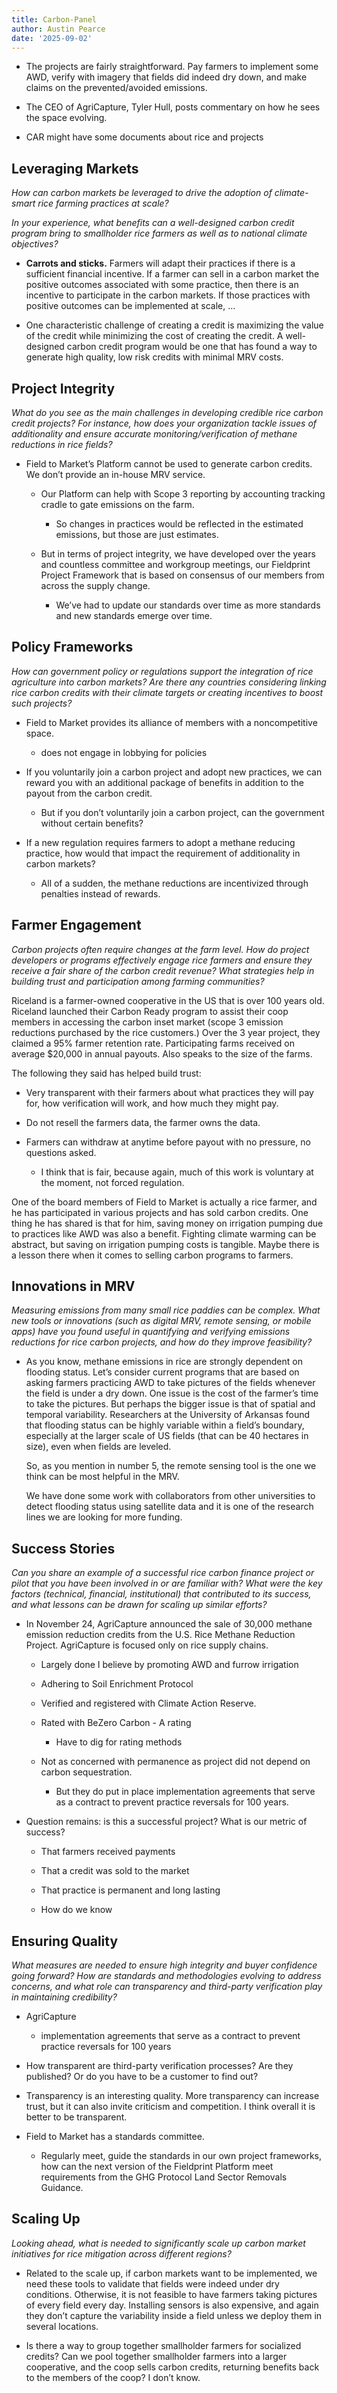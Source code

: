 ```yaml
---
title: Carbon-Panel
author: Austin Pearce
date: '2025-09-02'
---
```


-   The projects are fairly straightforward. Pay farmers to implement some AWD, verify with imagery that fields did indeed dry down, and make claims on the prevented/avoided emissions.

-   The CEO of AgriCapture, Tyler Hull, posts commentary on how he sees the space evolving.

-   CAR might have some documents about rice and projects

## Leveraging Markets

*How can carbon markets be leveraged to drive the adoption of climate-smart rice farming practices at scale?*

*In your experience, what benefits can a well-designed carbon credit program bring to smallholder rice farmers as well as to national climate objectives?*

-   **Carrots and sticks.** Farmers will adapt their practices if there is a sufficient financial incentive. If a farmer can sell in a carbon market the positive outcomes associated with some practice, then there is an incentive to participate in the carbon markets. If those practices with positive outcomes can be implemented at scale, ...

-   One characteristic challenge of creating a credit is maximizing the value of the credit while minimizing the cost of creating the credit. A well-designed carbon credit program would be one that has found a way to generate high quality, low risk credits with minimal MRV costs.

## Project Integrity

*What do you see as the main challenges in developing credible rice carbon credit projects? For instance, how does your organization tackle issues of additionality and ensure accurate monitoring/verification of methane reductions in rice fields?*

-   Field to Market's Platform cannot be used to generate carbon credits. We don't provide an in-house MRV service.

    -   Our Platform can help with Scope 3 reporting by accounting tracking cradle to gate emissions on the farm.

        -   So changes in practices would be reflected in the estimated emissions, but those are just estimates.

    -   But in terms of project integrity, we have developed over the years and countless committee and workgroup meetings, our Fieldprint Project Framework that is based on consensus of our members from across the supply change.

        -   We've had to update our standards over time as more standards and new standards emerge over time.

## Policy Frameworks

*How can government policy or regulations support the integration of rice agriculture into carbon markets? Are there any countries considering linking rice carbon credits with their climate targets or creating incentives to boost such projects?*

-   Field to Market provides its alliance of members with a noncompetitive space.

    -   does not engage in lobbying for policies

<!-- -->

-   If you voluntarily join a carbon project and adopt new practices, we can reward you with an additional package of benefits in addition to the payout from the carbon credit.

    -   But if you don't voluntarily join a carbon project, can the government without certain benefits?

-   If a new regulation requires farmers to adopt a methane reducing practice, how would that impact the requirement of additionality in carbon markets?

    -   All of a sudden, the methane reductions are incentivized through penalties instead of rewards.

## Farmer Engagement

*Carbon projects often require changes at the farm level. How do project developers or programs effectively engage rice farmers and ensure they receive a fair share of the carbon credit revenue? What strategies help in building trust and participation among farming communities?*

Riceland is a farmer-owned cooperative in the US that is over 100 years old. Riceland launched their Carbon Ready program to assist their coop members in accessing the carbon inset market (scope 3 emission reductions purchased by the rice customers.) Over the 3 year project, they claimed a 95% farmer retention rate. Participating farms received on average \$20,000 in annual payouts. Also speaks to the size of the farms.

The following they said has helped build trust:

-   Very transparent with their farmers about what practices they will pay for, how verification will work, and how much they might pay.

-   Do not resell the farmers data, the farmer owns the data.

-   Farmers can withdraw at anytime before payout with no pressure, no questions asked.

    -   I think that is fair, because again, much of this work is voluntary at the moment, not forced regulation.

One of the board members of Field to Market is actually a rice farmer, and he has participated in various projects and has sold carbon credits. One thing he has shared is that for him, saving money on irrigation pumping due to practices like AWD was also a benefit. Fighting climate warming can be abstract, but saving on irrigation pumping costs is tangible. Maybe there is a lesson there when it comes to selling carbon programs to farmers.

## Innovations in MRV

*Measuring emissions from many small rice paddies can be complex. What new tools or innovations (such as digital MRV, remote sensing, or mobile apps) have you found useful in quantifying and verifying emissions reductions for rice carbon projects, and how do they improve feasibility?*

-   As you know, methane emissions in rice are strongly dependent on flooding status. Let's consider current programs that are based on asking farmers practicing AWD to take pictures of the fields whenever the field is under a dry down. One issue is the cost of the farmer's time to take the pictures. But perhaps the bigger issue is that of spatial and temporal variability. Researchers at the University of Arkansas found that flooding status can be highly variable within a field's boundary, especially at the larger scale of US fields (that can be 40 hectares in size), even when fields are leveled.

    So, as you mention in number 5, the remote sensing tool is the one we think can be most helpful in the MRV.

    We have done some work with collaborators from other universities to detect flooding status using satellite data and it is one of the research lines we are looking for more funding.

## Success Stories

*Can you share an example of a successful rice carbon finance project or pilot that you have been involved in or are familiar with? What were the key factors (technical, financial, institutional) that contributed to its success, and what lessons can be drawn for scaling up similar efforts?*

-   In November 24, AgriCapture announced the sale of 30,000 methane emission reduction credits from the U.S. Rice Methane Reduction Project. AgriCapture is focused only on rice supply chains.

    -   Largely done I believe by promoting AWD and furrow irrigation

    -   Adhering to Soil Enrichment Protocol

    -   Verified and registered with Climate Action Reserve.

    -   Rated with BeZero Carbon - A rating

        -   Have to dig for rating methods

    -   Not as concerned with permanence as project did not depend on carbon sequestration.

        -   But they do put in place implementation agreements that serve as a contract to prevent practice reversals for 100 years.

-   Question remains: is this a successful project? What is our metric of success?

    -   That farmers received payments

    -   That a credit was sold to the market

    -   That practice is permanent and long lasting

    -   How do we know

## Ensuring Quality

*What measures are needed to ensure high integrity and buyer confidence going forward? How are standards and methodologies evolving to address concerns, and what role can transparency and third-party verification play in maintaining credibility?*

-   AgriCapture

    -   implementation agreements that serve as a contract to prevent practice reversals for 100 years

-   How transparent are third-party verification processes? Are they published? Or do you have to be a customer to find out?

-   Transparency is an interesting quality. More transparency can increase trust, but it can also invite criticism and competition. I think overall it is better to be transparent.

-   Field to Market has a standards committee.

    -   Regularly meet, guide the standards in our own project frameworks, how can the next version of the Fieldprint Platform meet requirements from the GHG Protocol Land Sector Removals Guidance.

## Scaling Up

*Looking ahead, what is needed to significantly scale up carbon market initiatives for rice mitigation across different regions?*

-   Related to the scale up, if carbon markets want to be implemented, we need these tools to validate that fields were indeed under dry conditions. Otherwise, it is not feasible to have farmers taking pictures of every field every day. Installing sensors is also expensive, and again they don’t capture the variability inside a field unless we deploy them in several locations.

-   Is there a way to group together smallholder farmers for socialized credits? Can we pool together smallholder farmers into a larger cooperative, and the coop sells carbon credits, returning benefits back to the members of the coop? I don't know.
